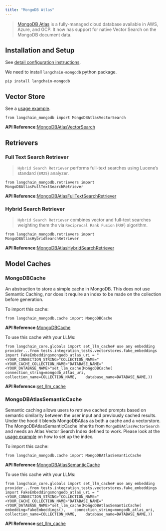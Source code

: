 ```yaml
---
title: "MongoDB Atlas"
---
```


> [MongoDB Atlas](https://www.mongodb.com/oss/atlas/) is a fully-managed cloud database available in AWS, Azure, and GCP. It now has support for native Vector Search on the MongoDB document data.

## Installation and Setup

See [detail configuration instructions](/oss/integrations/vectorstores/mongodb_atlas).

We need to install `langchain-mongodb` python package.

```
pip install langchain-mongodb
```

## Vector Store

See a [usage example](/oss/integrations/vectorstores/mongodb_atlas).

```
from langchain_mongodb import MongoDBAtlasVectorSearch
```

**API Reference:**[MongoDBAtlasVectorSearch](https://python.langchain.com/api_reference/mongodb/vectorstores/langchain_mongodb.vectorstores.MongoDBAtlasVectorSearch.html)

## Retrievers

### Full Text Search Retriever

> `Hybrid Search Retriever` performs full-text searches using Lucene’s standard (`BM25`) analyzer.

```
from langchain_mongodb.retrievers import MongoDBAtlasFullTextSearchRetriever
```

**API Reference:**[MongoDBAtlasFullTextSearchRetriever](https://python.langchain.com/api_reference/mongodb/retrievers/langchain_mongodb.retrievers.full_text_search.MongoDBAtlasFullTextSearchRetriever.html)

### Hybrid Search Retriever

> `Hybrid Search Retriever` combines vector and full-text searches weighting them the via `Reciprocal Rank Fusion` (`RRF`) algorithm.

```
from langchain_mongodb.retrievers import MongoDBAtlasHybridSearchRetriever
```

**API Reference:**[MongoDBAtlasHybridSearchRetriever](https://python.langchain.com/api_reference/mongodb/retrievers/langchain_mongodb.retrievers.hybrid_search.MongoDBAtlasHybridSearchRetriever.html)

## Model Caches

### MongoDBCache

An abstraction to store a simple cache in MongoDB. This does not use Semantic Caching, nor does it require an index to be made on the collection before generation.

To import this cache:

```
from langchain_mongodb.cache import MongoDBCache
```

**API Reference:**[MongoDBCache](https://python.langchain.com/api_reference/mongodb/cache/langchain_mongodb.cache.MongoDBCache.html)

To use this cache with your LLMs:

```
from langchain_core.globals import set_llm_cache# use any embedding provider...from tests.integration_tests.vectorstores.fake_embeddings import FakeEmbeddingsmongodb_atlas_uri = "<YOUR_CONNECTION_STRING>"COLLECTION_NAME="<YOUR_CACHE_COLLECTION_NAME>"DATABASE_NAME="<YOUR_DATABASE_NAME>"set_llm_cache(MongoDBCache(    connection_string=mongodb_atlas_uri,    collection_name=COLLECTION_NAME,    database_name=DATABASE_NAME,))
```

**API Reference:**[set\_llm\_cache](https://python.langchain.com/api_reference/core/globals/langchain_core.globals.set_llm_cache.html)

### MongoDBAtlasSemanticCache

Semantic caching allows users to retrieve cached prompts based on semantic similarity between the user input and previously cached results. Under the hood it blends MongoDBAtlas as both a cache and a vectorstore. The MongoDBAtlasSemanticCache inherits from `MongoDBAtlasVectorSearch` and needs an Atlas Vector Search Index defined to work. Please look at the [usage example](/oss/integrations/vectorstores/mongodb_atlas) on how to set up the index.

To import this cache:

```
from langchain_mongodb.cache import MongoDBAtlasSemanticCache
```

**API Reference:**[MongoDBAtlasSemanticCache](https://python.langchain.com/api_reference/mongodb/cache/langchain_mongodb.cache.MongoDBAtlasSemanticCache.html)

To use this cache with your LLMs:

```
from langchain_core.globals import set_llm_cache# use any embedding provider...from tests.integration_tests.vectorstores.fake_embeddings import FakeEmbeddingsmongodb_atlas_uri = "<YOUR_CONNECTION_STRING>"COLLECTION_NAME="<YOUR_CACHE_COLLECTION_NAME>"DATABASE_NAME="<YOUR_DATABASE_NAME>"set_llm_cache(MongoDBAtlasSemanticCache(    embedding=FakeEmbeddings(),    connection_string=mongodb_atlas_uri,    collection_name=COLLECTION_NAME,    database_name=DATABASE_NAME,))
```

**API Reference:**[set\_llm\_cache](https://python.langchain.com/api_reference/core/globals/langchain_core.globals.set_llm_cache.html)
